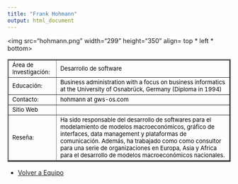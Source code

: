 ```yaml
---
title: "Frank Hohmann"
output: html_document
---
```

<html>
<body>
 
<img src="hohmann.png" width="299" height="350" align= top * left * bottom>

<table border="2">
                 
<tr>
<td> <font size="2" color="black"> Área de Investigación:</font>
 </td>

<td> <font size="2" color="black"> Desarrollo de software </font></td>

<tr>

<td> <font size="2" color="black"> Educación:</font>
 </td>

<td> <font size="2" color="black"> Business administration with a focus on business informatics at the University of Osnabrück, Germany (Diploma in 1994) </font>
</td>

</tr>

<tr>
<td> <font size="2" color="black"> Contacto:</font> </td>

<td> <font size="2" color="black"> hohmann at gws-os.com </font> </td>

</tr>

<tr> 
<td > <font size="2" color="black"> Sitio Web </font> </td> 
<td> </td>

<tr>
<td> 
<font size="2" color="black"> Reseña: </font> </td>
<td><font size="2" color="black"> 
Ha sido responsable del desarrollo de softwares para el modelamiento de modelos macroeconómicos, gráfico de interfaces, data management y plataformas de comunicación. Además, ha trabajado como como consultor para una serie de organizaciones en Europa, Asia y Africa para el desarrollo de modelos macroeconómicos nacionales. 
 </font>
</td>
</tr>
</tr>


</table> 

- <a href="equipo.html"> Volver a Equipo </a>

</body>


</html>